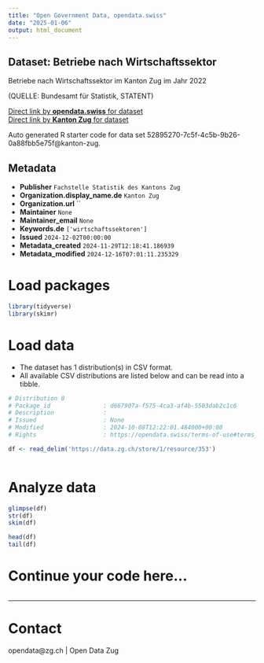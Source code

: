 ```yaml
---
title: "Open Government Data, opendata.swiss"
date: "2025-01-06"
output: html_document
---
```


## Dataset: Betriebe nach Wirtschaftssektor

Betriebe nach Wirtschaftssektor im Kanton Zug im Jahr 2022

(QUELLE: Bundesamt für Statistik, STATENT)

[Direct link by **opendata.swiss** for dataset](https://opendata.swiss/de/dataset/betriebe-nach-wirtschaftssektor)<br>
[Direct link by **Kanton Zug** for dataset](https://www.zg.ch/behoerden/gesundheitsdirektion/statistikfachstelle/themen/betriebe-und-unternehmen)

Auto generated R starter code for data set 52895270-7c5f-4c5b-9b26-0a88fbb5e75f@kanton-zug.

## Metadata

- **Publisher** `Fachstelle Statistik des Kantons Zug`
- **Organization.display_name.de** `Kanton Zug`
- **Organization.url** ``
- **Maintainer** `None`
- **Maintainer_email** `None`
- **Keywords.de** `['wirtschaftssektoren']`
- **Issued** `2024-12-02T00:00:00`
- **Metadata_created** `2024-11-29T12:18:41.186939`
- **Metadata_modified** `2024-12-16T07:01:11.235329`


# Load packages

```r

library(tidyverse)
library(skimr)

```

# Load data

-   The dataset has 1 distribution(s) in CSV format.
-   All available CSV distributions are listed below and can be read into a tibble.

```r

# Distribution 0
# Package_id               : d667907a-f575-4ca3-af4b-5503dab2c1c6
# Description              : 
# Issued                   : None
# Modified                 : 2024-10-08T12:22:01.484000+00:00
# Rights                   : https://opendata.swiss/terms-of-use#terms_by

df <- read_delim('https://data.zg.ch/store/1/resource/353')



```

# Analyze data

```r

glimpse(df)
str(df)
skim(df)

head(df)
tail(df)

```

# Continue your code here...

```r

```

------------------------------------------------------------------------

# Contact

opendata@zg.ch | Open Data Zug
